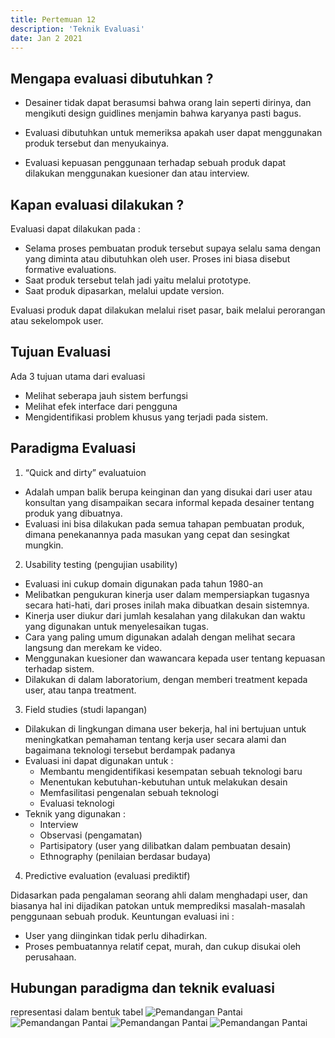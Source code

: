 ---
title: Pertemuan 12
description: 'Teknik Evaluasi'
date: Jan 2 2021
---

## Mengapa evaluasi dibutuhkan ?

- Desainer tidak dapat berasumsi bahwa orang lain seperti dirinya, dan mengikuti design guidlines menjamin bahwa karyanya pasti bagus.

- Evaluasi dibutuhkan untuk memeriksa apakah user dapat menggunakan produk tersebut dan menyukainya.

- Evaluasi kepuasan penggunaan terhadap sebuah produk dapat dilakukan menggunakan kuesioner dan atau interview.

## Kapan evaluasi dilakukan ?

Evaluasi dapat dilakukan pada :

- Selama proses pembuatan produk tersebut supaya selalu sama dengan yang diminta atau dibutuhkan oleh user. Proses ini biasa disebut formative evaluations.
- Saat produk tersebut telah jadi yaitu melalui prototype.
- Saat produk dipasarkan, melalui update version.

Evaluasi produk dapat dilakukan melalui riset pasar, baik melalui perorangan atau sekelompok user.

## Tujuan Evaluasi

Ada 3 tujuan utama dari evaluasi

- Melihat seberapa jauh sistem berfungsi
- Melihat efek interface dari pengguna
- Mengidentifikasi problem khusus yang terjadi pada sistem.

## Paradigma Evaluasi

1. “Quick and dirty” evaluatuion

- Adalah umpan balik berupa keinginan dan yang disukai dari user atau konsultan yang disampaikan secara informal kepada desainer tentang produk yang dibuatnya.
- Evaluasi ini bisa dilakukan pada semua tahapan pembuatan produk, dimana penekanannya pada masukan yang cepat dan sesingkat mungkin.

2. Usability testing (pengujian usability)

- Evaluasi ini cukup domain digunakan pada tahun 1980-an
- Melibatkan pengukuran kinerja user dalam mempersiapkan tugasnya secara hati-hati, dari proses inilah maka dibuatkan desain sistemnya.
- Kinerja user diukur dari jumlah kesalahan yang dilakukan dan waktu yang digunakan untuk menyelesaikan tugas.
- Cara yang paling umum digunakan adalah dengan melihat secara langsung dan merekam ke video.
- Menggunakan kuesioner dan wawancara kepada user tentang kepuasan terhadap sistem.
- Dilakukan di dalam laboratorium, dengan memberi treatment kepada user, atau tanpa treatment.

3. Field studies (studi lapangan)

- Dilakukan di lingkungan dimana user bekerja, hal ini bertujuan untuk meningkatkan pemahaman tentang kerja user secara alami dan bagaimana teknologi tersebut berdampak padanya
- Evaluasi ini dapat digunakan untuk :
  - Membantu mengidentifikasi kesempatan sebuah teknologi baru
  - Menentukan kebutuhan-kebutuhan untuk melakukan desain
  - Memfasilitasi pengenalan sebuah teknologi
  - Evaluasi teknologi
- Teknik yang digunakan :
  - Interview
  - Observasi (pengamatan)
  - Partisipatory (user yang dilibatkan dalam pembuatan desain)
  - Ethnography (penilaian berdasar budaya)

4. Predictive evaluation (evaluasi prediktif)

Didasarkan pada pengalaman seorang ahli dalam menghadapi user, dan biasanya hal ini dijadikan patokan untuk memprediksi masalah-masalah penggunaan sebuah produk.
Keuntungan evaluasi ini :

- User yang diinginkan tidak perlu dihadirkan.
- Proses pembuatannya relatif cepat, murah, dan cukup disukai oleh perusahaan.

## Hubungan paradigma dan teknik evaluasi

representasi dalam bentuk tabel
![Pemandangan Pantai](https://player.slideplayer.info/70/12136552/slides/slide_20.jpg)
![Pemandangan Pantai](https://player.slideplayer.info/70/12136552/slides/slide_21.jpg)
![Pemandangan Pantai](https://player.slideplayer.info/70/12136552/slides/slide_22.jpg)
![Pemandangan Pantai](https://player.slideplayer.info/70/12136552/slides/slide_23.jpg)
